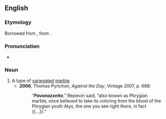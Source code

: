 ==English==

===Etymology===
Borrowed from {{bor|en|it|pavonazzetto}}, from {{m|it|pavonazzo}} {{suffix|it||etto|nocat=1}}.

===Pronunciation===
* {{IPA|en|/pævənætˈsɛtəʊ/}}

===Noun===
{{en-noun|-}}

# A type of [[variegated]] [[marble]].
#* '''2006''', Thomas Pynchon, ''Against the Day'', Vintage 2007, p. 688:
#*: “'''''Pavonazzetto''''',” Replevin said, “also known as Phrygian marble, once believed to take its coloring from the blood of the Phrygian youth Atys, the one you see right there, in fact {{...}}.”